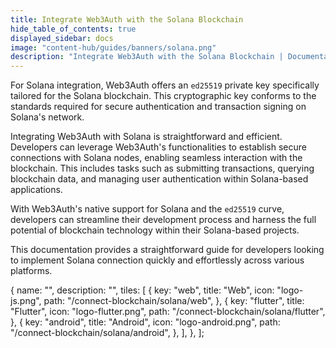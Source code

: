 ```yaml
---
title: Integrate Web3Auth with the Solana Blockchain
hide_table_of_contents: true
displayed_sidebar: docs
image: "content-hub/guides/banners/solana.png"
description: "Integrate Web3Auth with the Solana Blockchain | Documentation - Web3Auth"
---
```



For Solana integration, Web3Auth offers an `ed25519` private key specifically tailored for the Solana blockchain. This cryptographic key conforms to
the standards required for secure authentication and transaction signing on Solana's network.

Integrating Web3Auth with Solana is straightforward and efficient. Developers can leverage Web3Auth's functionalities to establish secure connections
with Solana nodes, enabling seamless interaction with the blockchain. This includes tasks such as submitting transactions, querying blockchain data,
and managing user authentication within Solana-based applications.

With Web3Auth's native support for Solana and the `ed25519` curve, developers can streamline their development process and harness the full potential
of blockchain technology within their Solana-based projects.

This documentation provides a straightforward guide for developers looking to implement Solana connection quickly and effortlessly across various
platforms.

  {
    name: "",
    description: "",
    tiles: [
      {
        key: "web",
        title: "Web",
        icon: "logo-js.png",
        path: "/connect-blockchain/solana/web",
      },
      {
        key: "flutter",
        title: "Flutter",
        icon: "logo-flutter.png",
        path: "/connect-blockchain/solana/flutter",
      },
      {
        key: "android",
        title: "Android",
        icon: "logo-android.png",
        path: "/connect-blockchain/solana/android",
      },
    ],
  },
];

<Tiles tileGroups={Solana} />
